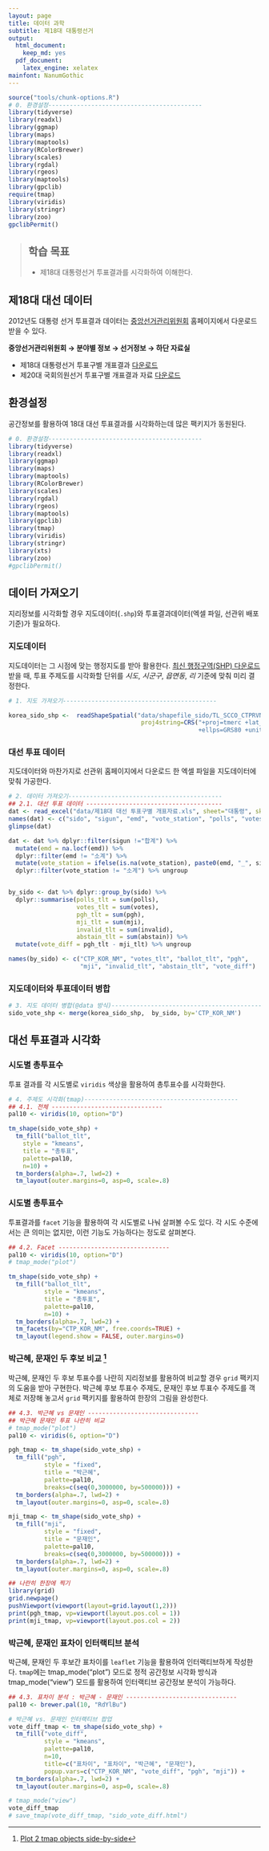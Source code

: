 ```yaml
---
layout: page
title: 데이터 과학
subtitle: 제18대 대통령선거 
output:
  html_document: 
    keep_md: yes
  pdf_document:
    latex_engine: xelatex
mainfont: NanumGothic
---
```



```r
source("tools/chunk-options.R")
# 0. 환경설정-------------------------------------------
library(tidyverse)
library(readxl)
library(ggmap)
library(maps)
library(maptools)
library(RColorBrewer)
library(scales)
library(rgdal)
library(rgeos)
library(maptools)
library(gpclib)
require(tmap)
library(viridis)
library(stringr)
library(zoo)
gpclibPermit()
```
> ## 학습 목표 {.objectives}
>
> * 제18대 대통령선거 투표결과를 시각화하여 이해한다. 

## 제18대 대선 데이터 

2012년도 대통령 선거 투표결과 데이터는 [중앙선거관리위원회](http://www.nec.go.kr/) 홈페이지에서 다운로드 받을 수 있다. 

**중앙선거관리위원회 &rarr; 분야별 정보 &rarr; 선거정보 &rarr; 하단 자료실**

- 제18대 대통령선거 투표구별 개표결과 [다운로드](http://www.nec.go.kr/portal/cmm/fms/FileDown.do?atchFileId=FILE_000000000061613&fileSn=1&bbsId=)
- 제20대 국회의원선거 투표구별 개표결과 자료 [다운로드](http://www.nec.go.kr/portal/cmm/fms/FileDown.do?atchFileId=FILE_000000000146224&fileSn=1&bbsId=)


## 환경설정

공간정보를 활용하여 18대 대선 투표결과를 시각화하는데 많은 팩키지가 동원된다. 

``` r
# 0. 환경설정-------------------------------------------
library(tidyverse)
library(readxl)
library(ggmap)
library(maps)
library(maptools)
library(RColorBrewer)
library(scales)
library(rgdal)
library(rgeos)
library(maptools)
library(gpclib)
library(tmap)
library(viridis)
library(stringr)
library(xts)
library(zoo)
#gpclibPermit()
```

## 데이터 가져오기

지리정보를 시각화할 경우 지도데이터(`.shp`)와 투표결과데이터(엑셀 파일, 선관위 배포 기준)가 필요하다.

### 지도데이터

지도데이터는 그 시점에 맞는 행정지도를 받아 활용한다. 
[최신 행정구역(SHP) 다운로드](http://www.gisdeveloper.co.kr/entry/최신신-행정구역도-다운로드) 받을 때, 
투표 주제도를 시각화할 단위를 *시도*, *시군구*, *읍면동*, *리* 기준에 맞춰 미리 결정한다.

``` r
# 1. 지도 가져오기-------------------------------------------

korea_sido_shp <-  readShapeSpatial("data/shapefile_sido/TL_SCCO_CTPRVN.shp", verbose=TRUE, 
                                     proj4string=CRS("+proj=tmerc +lat_0=38 +lon_0=127 +k=1 +x_0=955000 +y_0=2000000 
                                                     +ellps=GRS80 +units=m +no_defs"))
```

### 대선 투표 데이터

지도데이터와 마찬가지로 선관위 홈페이지에서 다운로드 한 엑셀 파일을 지도데이터에 맞춰 가공한다.

``` r
# 2. 데이터 가져오기-------------------------------------------
## 2.1. 대선 투표 데이터 --------------------------------------
dat <- read_excel("data/제18대 대선 투표구별 개표자료.xls", sheet="대통령", skip=4)
names(dat) <- c("sido", "sigun", "emd", "vote_station", "polls", "votes", "pgh", "mji","etc_01", "etc_02", "etc_03", "etc_04","subtlt", "invalid", "abstain")
glimpse(dat)

dat <- dat %>% dplyr::filter(sigun !="합계") %>% 
  mutate(emd = na.locf(emd)) %>% 
  dplyr::filter(emd != "소계") %>% 
  mutate(vote_station = ifelse(is.na(vote_station), paste0(emd, "_", sigun), vote_station)) %>% 
  dplyr::filter(vote_station != "소계") %>% ungroup


by_sido <- dat %>% dplyr::group_by(sido) %>% 
  dplyr::summarise(polls_tlt = sum(polls),
                   votes_tlt = sum(votes),
                   pgh_tlt = sum(pgh),
                   mji_tlt = sum(mji),
                   invalid_tlt = sum(invalid),
                   abstain_tlt = sum(abstain)) %>% 
  mutate(vote_diff = pgh_tlt - mji_tlt) %>% ungroup

names(by_sido) <- c("CTP_KOR_NM", "votes_tlt", "ballot_tlt", "pgh", 
                    "mji", "invalid_tlt", "abstain_tlt", "vote_diff")
```

### 지도데이터와 투표데이터 병합

``` r
# 3. 지도 데이터 병합(@data 방식)-------------------------------------------
sido_vote_shp <- merge(korea_sido_shp,  by_sido, by='CTP_KOR_NM')
```

## 대선 투표결과 시각화

### 시도별 총투표수 

투표 결과를 각 시도별로 `viridis` 색상을 활용하여 총투표수를 시각화한다.

``` r
# 4. 주제도 시각화(tmap)-------------------------------------------
## 4.1. 전체 -------------------------------
pal10 <- viridis(10, option="D")

tm_shape(sido_vote_shp) + 
  tm_fill("ballot_tlt",
    style = "kmeans",
    title = "총투표",
    palette=pal10,
    n=10) +
  tm_borders(alpha=.7, lwd=2) +
  tm_layout(outer.margins=0, asp=0, scale=.8) 
```

### 시도별 총투표수 

투표결과를 `facet` 기능을 활용하여 각 시도별로 나눠 살펴볼 수도 있다.
각 시도 수준에서는 큰 의미는 없지만, 이런 기능도 가능하다는 정도로 살펴본다.

``` r
## 4.2. Facet -------------------------------
pal10 <- viridis(10, option="D")
# tmap_mode("plot")

tm_shape(sido_vote_shp) + 
  tm_fill("ballot_tlt",
          style = "kmeans",
          title = "총투표",
          palette=pal10,
          n=10) +
  tm_borders(alpha=.7, lwd=2) +
  tm_facets(by="CTP_KOR_NM", free.coords=TRUE) +
  tm_layout(legend.show = FALSE, outer.margins=0)
```

### 박근혜, 문재인 두 후보 비교 [^tmap-side-by-side-plot]

[^tmap-side-by-side-plot]: [Plot 2 tmap objects side-by-side](http://stackoverflow.com/questions/34344454/plot-2-tmap-objects-side-by-side) 

박근혜, 문재인 두 후보 투표수를 나란히 지리정보를 활용하여 비교할 경우 `grid` 팩키지의 도움을 받아 구현한다.
박근혜 후보 투표수 주제도, 문재인 후보 투표수 주제도를 객체로 저장해 놓고서 `grid` 팩키지를 활용하여 한장의 그림을 완성한다.

``` r
## 4.3. 박근혜 vs 문재인 -------------------------------
## 박근혜 문재인 투표 나란히 비교
# tmap_mode("plot")
pal10 <- viridis(6, option="D")

pgh_tmap <- tm_shape(sido_vote_shp) + 
  tm_fill("pgh",
          style = "fixed",
          title = "박근혜",
          palette=pal10,
          breaks=c(seq(0,3000000, by=500000))) +
  tm_borders(alpha=.7, lwd=2) +
  tm_layout(outer.margins=0, asp=0, scale=.8) 

mji_tmap <- tm_shape(sido_vote_shp) + 
  tm_fill("mji",
          style = "fixed",
          title = "문재인",
          palette=pal10,
          breaks=c(seq(0,3000000, by=500000))) +
  tm_borders(alpha=.7, lwd=2) +
  tm_layout(outer.margins=0, asp=0, scale=.8) 

## 나란히 한장에 찍기
library(grid)
grid.newpage()
pushViewport(viewport(layout=grid.layout(1,2)))
print(pgh_tmap, vp=viewport(layout.pos.col = 1))
print(mji_tmap, vp=viewport(layout.pos.col = 2))
```

### 박근혜, 문재인 표차이 인터랙티브 분석

박근혜, 문재인 두 후보간 표차이를 `leaflet` 기능을 활용하여 인터랙티브하게 작성한다.
`tmap`에는 tmap_mode("plot") 모드로 정적 공간정보 시각화 방식과 tmap_mode("view") 모드를 활용하여 
인터랙티브 공간정보 분석이 가능하다.

``` r
## 4.3. 표차이 분석 : 박근혜 - 문재인 -------------------------------
pal10 <- brewer.pal(10, "RdYlBu")

# 박근혜 vs. 문재인 인터랙티브 팝업
vote_diff_tmap <- tm_shape(sido_vote_shp) + 
  tm_fill("vote_diff",
          style = "kmeans",
          palette=pal10,
          n=10,
          title=c("표차이", "표차이", "박근혜", "문재인"),
          popup.vars=c("CTP_KOR_NM", "vote_diff", "pgh", "mji")) + 
  tm_borders(alpha=.7, lwd=2) +
  tm_layout(outer.margins=0, asp=0, scale=.8)

# tmap_mode("view")
vote_diff_tmap
# save_tmap(vote_diff_tmap, "sido_vote_diff.html")
```


